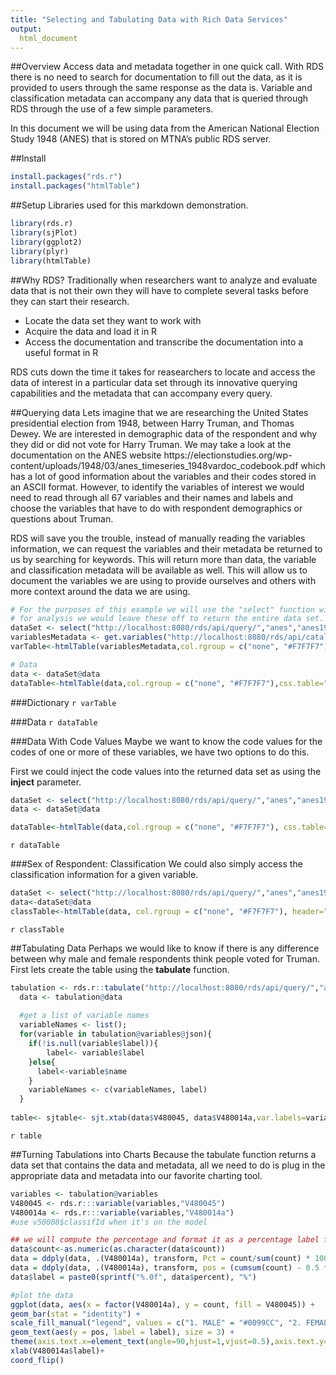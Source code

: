 ```yaml
---
title: "Selecting and Tabulating Data with Rich Data Services"
output:
  html_document
---
```


##Overview
Access data and metadata together in one quick call. With RDS there is no need to search for documentation to fill out the data, as it is provided to users through the same response as the data is. Variable and classification metadata can accompany any data that is queried through RDS through the use of a few simple parameters.

In this document we will be using data from the American National Election Study 1948 (ANES) that is stored on MTNA's public RDS server. 

##Install
```r
install.packages("rds.r")
install.packages("htmlTable")
```
##Setup
Libraries used for this markdown demonstration.
```r
library(rds.r)
library(sjPlot)
library(ggplot2)
library(plyr)
library(htmlTable)
```

##Why RDS?
Traditionally when researchers want to analyze and evaluate data that is not their own they will have to complete several tasks before they can start their research. 

* Locate the data set they want to work with
* Acquire the data and load it in R
* Access the documentation and transcribe the documentation into a useful format in R

RDS cuts down the time it takes for reasearchers to locate and access the data of interest in a particular data set through its innovative querying capabilities and the metadata that can accompany every query.

##Querying data
Lets imagine that we are researching the United States presidential election from 1948, between Harry Truman, and Thomas Dewey. We are interested in demographic data of the respondent and why they did or did not vote for Harry Truman. We may take a look at the documentation on the ANES website https://electionstudies.org/wp-content/uploads/1948/03/anes_timeseries_1948vardoc_codebook.pdf which has a lot of good information about the variables and their codes stored in an ASCII format. However, to identify the variables of interest we would need to read through all 67 variables and their names and labels and choose the variables that have to do with respondent demographics or questions about Truman.

RDS will save you the trouble, instead of manually reading the variables information, we can request the variables and their metadata be returned to us by searching for keywords. This will return more than data, the variable and classification metadata will be available as well. This will allow us to document the variables we are using to provide ourselves and others with more context around the data we are using. 
```r
# For the purposes of this example we will use the "select" function with keyword parameters to only get columns containing "truman" or "respondent" to ensure the table does not get too big for the HTML, 
# for analysis we would leave these off to return the entire data set. 
dataSet <- select("http://localhost:8080/rds/api/query/","anes","anes1948aws",metadata=TRUE, rowLimit=10, autoPage=FALSE, colLimit=10)
variablesMetadata <- get.variables("http://localhost:8080/rds/api/catalog/","anes","anes1948aws",cols="$respondent",columnLimit=10)
varTable<-htmlTable(variablesMetadata,col.rgroup = c("none", "#F7F7F7"),css.table="width: 100%; ", css.cell = "padding-left: 2%; padding-right: 2%; font-family:\"Helvetica Neue\",Helvetica,Arial,sans-serif; font-size:14px", rnames=FALSE)

# Data
data <- dataSet@data
dataTable<-htmlTable(data,col.rgroup = c("none", "#F7F7F7"),css.table="width: 100%;", css.cell = "padding-left: 2%; padding-right: 2%;font-family:\"Helvetica Neue\",Helvetica,Arial,sans-serif; font-size:14px", rnames=FALSE)
```
###Dictionary
`r varTable`

###Data
`r dataTable`

###Data With Code Values
Maybe we want to know the code values for the codes of one or more of these variables, we have two options to do this. 

First we could inject the code values into the returned data set as using the **inject** parameter.
```r
dataSet <- select("http://localhost:8080/rds/api/query/","anes","anes1948aws", colLimit = 10, rowLimit = 10, metadata = TRUE, inject=TRUE)
data <- dataSet@data

dataTable<-htmlTable(data,col.rgroup = c("none", "#F7F7F7"), css.table="width: 100%;",css.cell = "padding-left: 2%; padding-right: 2%; font-family:\"Helvetica Neue\",Helvetica,Arial,sans-serif; font-size:14px", rnames=FALSE)
```
`r dataTable`

###Sex of Respondent: Classification
We could also simply access the classification information for a given variable.
```r
dataSet <- select("http://localhost:8080/rds/api/query/","anes","anes1948aws",cols="V480045",autoPage=FALSE, inject=TRUE)
data<-dataSet@data
classTable<-htmlTable(data, col.rgroup = c("none", "#F7F7F7"), header="V480045",css.table="width: 100%;", rnames=FALSE)
```
`r classTable`

##Tabulating Data
Perhaps we would like to know if there is any difference between why male and female respondents think people voted for Truman. First lets create the table using the **tabulate** function.
```r
tabulation <- rds.r::tabulate("http://localhost:8080/rds/api/query/","anes","anes1948aws", metadata=TRUE,dimensions="V480045,V480014a", inject=TRUE)
  data <- tabulation@data
  
  #get a list of variable names
  variableNames <- list();
  for(variable in tabulation@variables@json){
    if(!is.null(variable$label)){
        label<- variable$label
    }else{
      label<-variable$name
    }
    variableNames <- c(variableNames, label)
  }
 
table<- sjtable<- sjt.xtab(data$V480045, data$V480014a,var.labels=variableNames)

```
`r table`

##Turning Tabulations into Charts
Because the tabulate function returns a data set that contains the data and metadata, all we need to do is plug in the appropriate data and metadata into our favorite charting tool. 
```r
variables <- tabulation@variables
V480045 <- rds.r:::variable(variables,"V480045")
V480014a <- rds.r:::variable(variables,"V480014a")
#use v50008$classifId when it's on the model

## we will compute the percentage and format it as a percentage label for the chart
data$count<-as.numeric(as.character(data$count))
data = ddply(data, .(V480014a), transform, Pct = count/sum(count) * 100)
data = ddply(data, .(V480014a), transform, pos = (cumsum(count) - 0.5 * count))
data$label = paste0(sprintf("%.0f", data$percent), "%")

#plot the data
ggplot(data, aes(x = factor(V480014a), y = count, fill = V480045)) +
geom_bar(stat = "identity") +
scale_fill_manual("legend", values = c("1. MALE" = "#0099CC", "2. FEMALE" = "#ed80af", "9. NA" = "#666666"))+
geom_text(aes(y = pos, label = label), size = 3) +
theme(axis.text.x=element_text(angle=90,hjust=1,vjust=0.5),axis.text.y=element_text(size=12), legend.position="top")+
xlab(V480014a$label)+
coord_flip()
```

<br/><br/><br/><br/>

